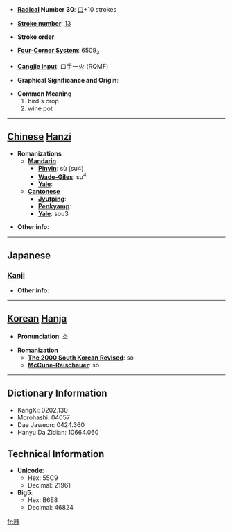 * '''[[Wiktionary:Chinese radical index| Radical]] Number 30''': [[Wiktionary:Chinese radical index 口|口]]+10 strokes

* '''[[Wiktionary:Chinese total strokes index|Stroke number]]''': [[Wiktionary:Chinese total strokes index 13|13]]

* '''Stroke order''': 

* '''[[Wiktionary:Chinese four corner index|Four-Corner System]]''': 6509<sub>3</sub>

* '''[[Wiktionary:Chinese Cangjie index|Cangjie input]]''': 口手一火 (RQMF)

* '''Graphical Significance and Origin''': 

* '''Common Meaning'''
*#bird's crop
*# wine pot


----

== [[Chinese]] [[Hanzi]] ==

* '''Romanizations'''
** '''[[Mandarin]]'''
*** '''[[Pinyin]]''': sù (su4)
*** '''[[Wade-Giles]]''': su<sup>4</sup>
*** '''[[Yale]]''': 
** '''[[Cantonese]]'''
*** '''[[Jyutping]]''':
*** '''[[Penkyamp]]''': 
*** '''[[Yale]]''': sou3

* '''Other info''': 

----

==Japanese==
===[[Kanji]]===
{{kanji|on readings=[[そ]] (so)
|kun readings=
}}

* '''Other info''':  

----

== [[Korean]] [[Hanja]] ==

* '''Pronunciation''': 소

* '''Romanization'''
** '''[[The 2000 South Korean Revised Romanization|The 2000 South Korean Revised]]''': so
** '''[[McCune-Reischauer]]''': so

----

== Dictionary Information ==

* KangXi: 0202.130
* Morohashi: 04057
* Dae Jaweon: 0424.360
* Hanyu Da Zidian: 10664.060

== Technical Information ==

* '''Unicode''':
** Hex: 55C9
** Decimal: 21961
* '''Big5''':
** Hex: B6E8
** Decimal: 46824

[[fr:嗉]]